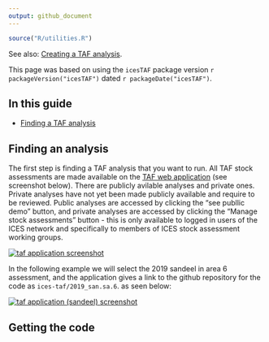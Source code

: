 ```yaml
---
output: github_document
---
```


```r
source("R/utilities.R")
```

See also:
[Creating a TAF analysis](Creating-a-TAF-analysis).

This page was based on using the `icesTAF` package version ```r packageVersion("icesTAF")```
dated ```r packageDate("icesTAF")```.

## In this guide

* [Finding a TAF analysis](#finding-a-taf-analysis)


## Finding an analysis

The first step is finding a TAF analysis that you want to run.  All TAF stock assessments
are made available on the [TAF web application](https://taf.ices.dk/app/about) 
(see screenshot below). There are publicly avilable analyses and private ones.  Private 
analyses have not yet been made publicly available and require to be reviewed. Public 
analyses are accessed by clicking the "see publlic demo" button, and private analyses are 
accessed by clicking the "Manage stock assessments" button - this is only available to 
logged in users of the ICES network and specifically to members of ICES stock assessment 
working groups.

[![taf application screenshot](img/taf-app.png)](https://taf.ices.dk/app/about)

In the following example we will select the 2019 sandeel in area 6 assessment, and the 
application gives a link to the github repository for the code as `ices-taf/2019_san.sa.6`. 
as seen below:

[![taf application (sandeel) screenshot](img/taf-app-sandeel.png)](https://taf.ices.dk/app/demo#!/2019/san.sa.6)


## Getting the code
